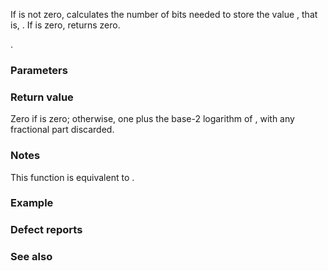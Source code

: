{{cpp/title|bit_width}}
{{cpp/utility/bit/navbar}}
{{ddcl|since=c++20|header=bit|
template&lt; class T &gt;
constexpr int bit_width( T x ) noexcept;
}}

If {{c|x}} is not zero, calculates the number of bits needed to store the value {{c|x}}, that is, {{mathjax-or|1=\(1 + \lfloor \log_2(x) \rfloor\)|2=1 + floor(log{{su|b=2}}(x))}}. If {{c|x}} is zero, returns zero.

{{cpp/enable_if|{{tt|T}} is an unsigned integer type (that is, {{c/core|unsigned char}}, {{c/core|unsigned short}}, {{c/core|unsigned int}}, {{c/core|unsigned long}}, {{c/core|unsigned long long}}, or an extended unsigned integer type)}}.

===Parameters===
{{par begin}}
{{par|x|unsigned integer value}}
{{par end}}

===Return value===
Zero if {{c|x}} is zero; otherwise, one plus the base-2 logarithm of {{c|x}}, with any fractional part discarded.

===Notes===
This function is equivalent to {{c|return std::numeric_limits&lt;T&gt;::digits - std::countl_zero(x);}}.

{{feature test macro|__cpp_lib_int_pow2|std=C++20|value=202002L|[[cpp/numeric#Bit manipulation (since C++20)|Integral power-of-2 operations]]}}

===Example===
{{example
|code=
#include &lt;bit&gt;
#include &lt;bitset&gt;
#include &lt;iostream&gt;

int main()
{
    for (unsigned x{}; x != 010; ++x)
        std::cout &lt;&lt; "bit_width( "
                  &lt;&lt; std::bitset&lt;4&gt;{x} &lt;&lt; " ) = "
                  &lt;&lt; std::bit_width(x) &lt;&lt; '\n';
}
|output=
bit_width( 0000 ) = 0
bit_width( 0001 ) = 1
bit_width( 0010 ) = 2
bit_width( 0011 ) = 2
bit_width( 0100 ) = 3
bit_width( 0101 ) = 3
bit_width( 0110 ) = 3
bit_width( 0111 ) = 3
}}

===Defect reports===
{{dr list begin}}
{{dr list item|wg=lwg|dr=3656|std=C++20|before=the return type of {{tt|bit_width}} is the same as the type of its function argument|after=made it {{c/core|int}}}}
{{dr list end}}

===See also===
{{dsc begin}}
{{dsc inc|cpp/numeric/dsc countl_zero}}
{{dsc end}}

{{langlinks|de|es|fr|it|ja|pt|ru|zh}}